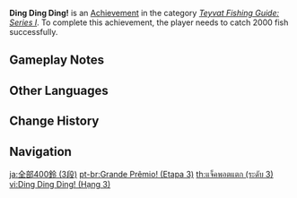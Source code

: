 {{Achievement Infobox
|title        = Ding Ding Ding!
|id           = 81136
|order id     = 1128
|category     = Teyvat Fishing Guide: Series I
|description  = Catch 2000 fish successfully.
|requirements = 
|primogems    = 20
|tracking     = Tracks the total amount of fish caught.
|topic        = Fishing
|set          = Ding Ding Ding!
|tier         = 3
|tiers_total  = 3
}}
'''Ding Ding Ding!''' is an [[Achievement]] in the category ''[[Teyvat Fishing Guide: Series I]]''. To complete this achievement, the player needs to catch 2000 fish successfully.

==Gameplay Notes==
{{Transclude|Ding Ding Ding!|Gameplay Notes}}
<!--
==Trivia==

==Video Guides==
{{EVT
|video1   = 
|caption1 = 
}}
-->

==Other Languages==
{{Transclude|Ding Ding Ding!|Other Languages}}

==Change History==
{{Change History|2.1}}
<!--
==References==
{{Reflist}}
-->
==Navigation==
{{Achievement Navbox}}

[[ja:全部400鈴 (3段)]]
[[pt-br:Grande Prêmio! (Etapa 3)]]
[[th:แจ็คพอตแตก (ระดับ 3)]]
[[vi:Ding Ding Ding! (Hạng 3)]]